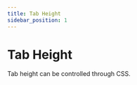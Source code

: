 ```yaml
---
title: Tab Height
sidebar_position: 1
---
```



# Tab Height

Tab height can be controlled through CSS.

<MultiFrameworkContainer
    sandboxId="tabheight-dockview"
    react={DockviewTabheight}
    typescript={attachTabHeightDockview}
/>

